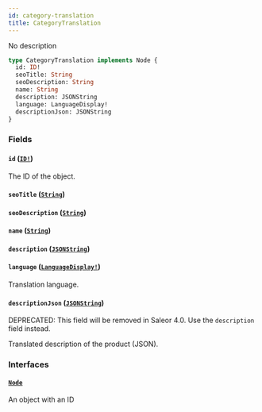 ```yaml
---
id: category-translation
title: CategoryTranslation
---
```


No description

```graphql
type CategoryTranslation implements Node {
  id: ID!
  seoTitle: String
  seoDescription: String
  name: String
  description: JSONString
  language: LanguageDisplay!
  descriptionJson: JSONString
}
```

### Fields

#### `id` ([`ID!`](/developer/api-reference/scalars/id))

The ID of the object.

#### `seoTitle` ([`String`](/developer/api-reference/scalars/string))

#### `seoDescription` ([`String`](/developer/api-reference/scalars/string))

#### `name` ([`String`](/developer/api-reference/scalars/string))

#### `description` ([`JSONString`](/developer/api-reference/scalars/json-string))

#### `language` ([`LanguageDisplay!`](/developer/api-reference/objects/language-display))

Translation language.

#### `descriptionJson` ([`JSONString`](/developer/api-reference/scalars/json-string))

<span class="badge badge--warning">DEPRECATED: This field will be removed in Saleor 4.0. Use the `description` field instead.</span>

Translated description of the product (JSON).

### Interfaces

#### [`Node`](/developer/api-reference/interfaces/node)

An object with an ID
